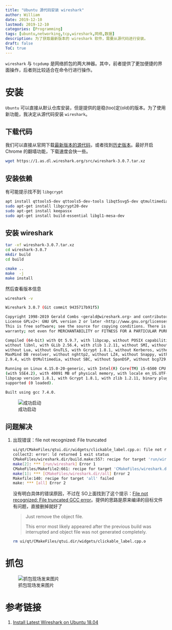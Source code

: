 ```yaml
---
title: "Ubuntu 源代码安装 wireshark"
author: William
date: 2019-12-10
lastmod: 2019-12-10
categories: [Programming]
tags: [ubuntu,networking,tcp,wireshark,网络,数据]
description: 为了获取最新版本的 wireshark 软件，需要从源代码进行安装。
draft: false
ToC: true
---
```


`wireshark` 与 `tcpdump` 是网络抓包的两大神器。其中，前者提供了更加便捷的界面操作，后者则比较适合在命令行进行操作。

# 安装

`Ubuntu` 可以直接从默认仓库安装，但是提供的是稳(too)定(old)的版本。为了使用新功能，我决定从源代码安装 `wireshark`。

## 下载代码

我们可以直接从官网下载[最新版本的源代码](https://www.wireshark.org/#download)，或者找到[历史版本](https://www.wireshark.org/download/src/)。最好开启 Chrome 的翻墙功能，下载速度会快一些。

```bash
wget https://1.as.dl.wireshark.org/src/wireshark-3.0.7.tar.xz
```



## 安装依赖

有可能提示找不到 `libgcrypt`

```bash
apt install qttools5-dev qttools5-dev-tools libqt5svg5-dev qtmultimedia5-dev build-essential automake autoconf libgtk2.0-dev libglib2.0-dev flex bison libpcap-dev libgcrypt20-dev cmake -y
sudo apt-get install libgcrypt20-dev
sudo apt-get install keepassx
sudo apt-get install build-essential libgl1-mesa-dev
```



## 安装 wireshark

```bash
tar -xf wireshark-3.0.7.tar.xz
cd wireshark-3.0.7
mkdir build
cd build

cmake ..
make  -j
make install
```

然后查看版本信息

```bash
wireshark -v

Wireshark 3.0.7 (Git commit 9435717b91f5)

Copyright 1998-2019 Gerald Combs <gerald@wireshark.org> and contributors.
License GPLv2+: GNU GPL version 2 or later <http://www.gnu.org/licenses/old-licenses/gpl-2.0.html>
This is free software; see the source for copying conditions. There is NO
warranty; not even for MERCHANTABILITY or FITNESS FOR A PARTICULAR PURPOSE.

Compiled (64-bit) with Qt 5.9.7, with libpcap, without POSIX capabilities,
without libnl, with GLib 2.56.4, with zlib 1.2.11, without SMI, without c-ares,
without Lua, without GnuTLS, with Gcrypt 1.8.1, without Kerberos, without
MaxMind DB resolver, without nghttp2, without LZ4, without Snappy, with libxml2
2.9.4, with QtMultimedia, without SBC, without SpanDSP, without bcg729.

Running on Linux 4.15.0-20-generic, with Intel(R) Core(TM) i5-6500 CPU @ 3.20GHz
(with SSE4.2), with 40091 MB of physical memory, with locale en_US.UTF-8, with
libpcap version 1.8.1, with Gcrypt 1.8.1, with zlib 1.2.11, binary plugins
supported (0 loaded).

Built using gcc 7.4.0.
```

![成功启动](/images/2019-12-10-Ubuntu-源代码安装-wireshark/wireshark.png)

## 问题解决

1. 出现错误：file not recognized: File truncated 

    ```bash
    ui/qt/CMakeFiles/qtui.dir/widgets/clickable_label.cpp.o: file not recognized: File truncated 
    collect2: error: ld returned 1 exit status
    CMakeFiles/wireshark.dir/build.make:557: recipe for target 'run/wireshark' failed  
    make[2]: *** [run/wireshark] Error 1  
    CMakeFiles/Makefile2:661: recipe for target 'CMakeFiles/wireshark.dir/all' failed  
    make[1]: *** [CMakeFiles/wireshark.dir/all] Error 2
    Makefile:140: recipe for target 'all' failed
    make: *** [all] Error 2      
    ```

    没有明白具体的错误原因，不过在 SO上面找到了这个提示：[File not recognized: File truncated GCC error](https://stackoverflow.com/questions/5713894/file-not-recognized-file-truncated-gcc-error)。提供的思路是原来编译的目标文件有问题，直接删掉就好了

    > Just remove the object file.
    >
    > This error most likely appeared after the previous build was interrupted and object file was not generated completely.



    ```bash
    rm ui/qt/CMakeFiles/qtui.dir/widgets/clickable_label.cpp.o
    ```

# 抓包

![抓包现场发来图片](/images/2019-12-10-Ubuntu-源代码安装-wireshark/capture.png)


# 参考链接
1. [Install Latest Wireshark on Ubuntu 18.04](https://kifarunix.com/install-latest-wireshark-on-ubuntu-18-04/)
